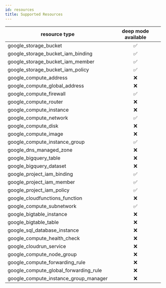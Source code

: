 ```yaml
---
id: resources
title: Supported Resources
---
```



|resource type|deep mode available|
|---|:-:|
| google_storage_bucket | ✅ |
| google_storage_bucket_iam_binding | ✅ |
| google_storage_bucket_iam_member | ✅ |
| google_storage_bucket_iam_policy | ✅ |
| google_compute_address | ❌ |
| google_compute_global_address | ❌ |
| google_compute_firewall | ✅ |
| google_compute_router | ❌ |
| google_compute_instance | ❌ |
| google_compute_network | ✅ |
| google_compute_disk | ❌ |
| google_compute_image | ❌ |
| google_compute_instance_group | ✅ |
| google_dns_managed_zone | ❌ |
| google_bigquery_table | ❌ |
| google_bigquery_dataset | ❌ |
| google_project_iam_binding | ✅ |
| google_project_iam_member | ✅ |
| google_project_iam_policy | ✅ |
| google_cloudfunctions_function | ❌ |
| google_compute_subnetwork | ✅ |
| google_bigtable_instance | ❌ |
| google_bigtable_table | ❌ |
| google_sql_database_instance | ❌ |
| google_compute_health_check | ❌ |
| google_cloudrun_service | ❌ |
| google_compute_node_group | ❌ |
| google_compute_forwarding_rule | ❌ |
| google_compute_global_forwarding_rule | ❌ |
| google_compute_instance_group_manager | ❌ |
